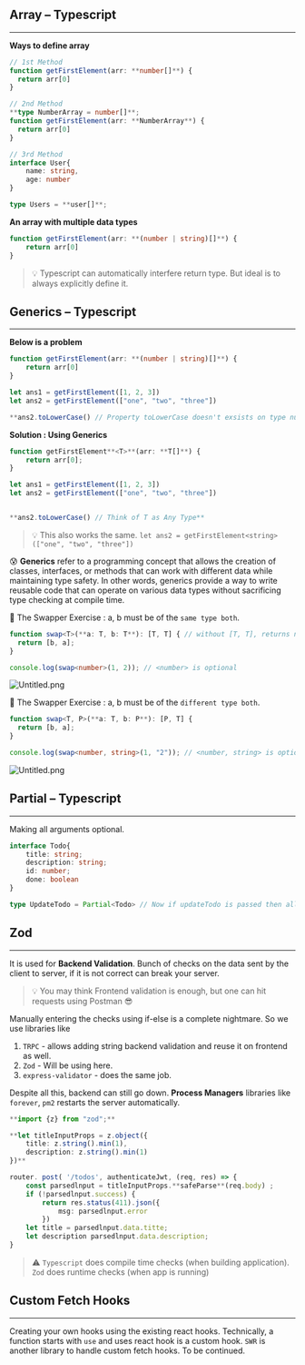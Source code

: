 
## Array – Typescript


---


**Ways to define array**


```typescript
// 1st Method
function getFirstElement(arr: **number[]**) {
  return arr[0]
}

// 2nd Method
**type NumberArray = number[]**;
function getFirstElement(arr: **NumberArray**) {
  return arr[0]
}

// 3rd Method
interface User{
	name: string,
	age: number
}

type Users = **user[]**;
```


**An array with multiple data types**


```typescript
function getFirstElement(arr: **(number | string)[]**) {
	return arr[0]
}
```


> 💡 Typescript can automatically interfere return type. But ideal is to always explicitly define it.


## Generics – Typescript


---


**Below is a problem**


```typescript
function getFirstElement(arr: **(number | string)[]**) {
	return arr[0]
}

let ans1 = getFirstElement([1, 2, 3])
let ans2 = getFirstElement(["one", "two", "three"])

**ans2.toLowerCase() // Property toLowerCase doesn't exsists on type number| string**
```


**Solution : Using Generics**


```typescript
function getFirstElement**<T>**(arr: **T[]**) {
	return arr[0];
}

let ans1 = getFirstElement([1, 2, 3])
let ans2 = getFirstElement(["one", "two", "three"])


**ans2.toLowerCase() // Think of T as Any Type**
```


> 💡 This also works the same. `let ans2 = getFirstElement<string>(["one", "two", "three"])`


😰 **Generics** refer to a programming concept that allows the creation of classes, interfaces, or methods that can work with different data while maintaining type safety. In other words, generics provide a way to write reusable code that can operate on various data types without sacrificing type checking at compile time.


🚀 The Swapper Exercise : a, b must be of the `same type both`.


```typescript
function swap<T>(**a: T, b: T**): [T, T] { // without [T, T], returns number[], want [number, number]
  return [b, a];
}

console.log(swap<number>(1, 2)); // <number> is optional
```


![Untitled.png](https://prod-files-secure.s3.us-west-2.amazonaws.com/dd624914-6876-4b58-9694-424f7aa5e22a/58ad3b4d-6c66-4c73-802a-5583ebaf594b/Untitled.png?X-Amz-Algorithm=AWS4-HMAC-SHA256&X-Amz-Content-Sha256=UNSIGNED-PAYLOAD&X-Amz-Credential=AKIAT73L2G45HZZMZUHI%2F20240206%2Fus-west-2%2Fs3%2Faws4_request&X-Amz-Date=20240206T002401Z&X-Amz-Expires=3600&X-Amz-Signature=ca121533eaed0602ba7061667ca0315e7e7166fab5bd9019470e96b0769103d2&X-Amz-SignedHeaders=host&x-id=GetObject)


🚀 The Swapper Exercise : a, b must be of the `different type both`.


```typescript
function swap<T, P>(**a: T, b: P**): [P, T] { 
  return [b, a];
}

console.log(swap<number, string>(1, "2")); // <number, string> is optional
```


![Untitled.png](https://prod-files-secure.s3.us-west-2.amazonaws.com/dd624914-6876-4b58-9694-424f7aa5e22a/39eb2922-b679-45bd-a099-a4221930392d/Untitled.png?X-Amz-Algorithm=AWS4-HMAC-SHA256&X-Amz-Content-Sha256=UNSIGNED-PAYLOAD&X-Amz-Credential=AKIAT73L2G45HZZMZUHI%2F20240206%2Fus-west-2%2Fs3%2Faws4_request&X-Amz-Date=20240206T002401Z&X-Amz-Expires=3600&X-Amz-Signature=d9869a0ee26828f181081aec8b632b685c74c5007b3d2f65fb298494e170c00d&X-Amz-SignedHeaders=host&x-id=GetObject)


## Partial – Typescript


---


Making all arguments optional.


```typescript
interface Todo{
	title: string;
	description: string;
	id: number;
	done: boolean
}

type UpdateTodo = Partial<Todo> // Now if updateTodo is passed then all args optional.
```


## Zod


---


It is used for **Backend Validation**. Bunch of checks on the data sent by the client to server, if it is not correct can break your server. 


> 💡 You may think Frontend validation is enough, but one can hit requests using Postman 😎


Manually entering the checks using if-else is a complete nightmare. So we use libraries like 

1. `TRPC` - allows adding string backend validation and reuse it on frontend as well.
2. `Zod` - Will be using here.
3. `express-validator` - does the same job.

Despite all this, backend can still go down. **Process Managers** libraries like `forever`, `pm2`  restarts the server automatically.


```typescript
**import {z} from "zod";**

**let titleInputProps = z.object({
	title: z.string().min(1), 
	description: z.string().min(1)
})**

router. post( '/todos', authenticateJwt, (req, res) => {
	const parsedlnput = titleInputProps.**safeParse**(req.body) ;
	if (!parsedlnput.success) {
		return res.status(411).json({
			msg: parsedlnput.error
		})
	let title = parsedlnput.data.titte;
	let description parsedlnput.data.description;
}
```


> ⚠️ `Typescript` does compile time checks (when building application). `Zod` does runtime checks (when app is running)


## Custom Fetch Hooks


---


Creating your own hooks using the existing react hooks. Technically, a function starts with `use` and uses react hook is a custom hook. `SWR` is another library to handle custom fetch hooks. To be continued.

